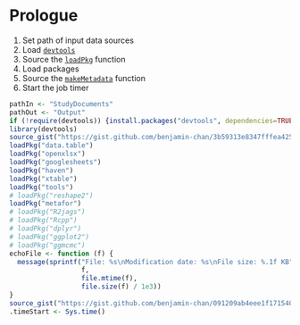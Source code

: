 # Prologue

1. Set path of input data sources
1. Load [`devtools`](https://github.com/hadley/devtools)
1. Source the [`loadPkg`](https://gist.github.com/benjamin-chan/3b59313e8347fffea425) function
1. Load packages
1. Source the [`makeMetadata`](https://gist.github.com/benjamin-chan/091209ab4eee1f171540) function
1. Start the job timer

```r
pathIn <- "StudyDocuments"
pathOut <- "Output"
if (!require(devtools)) {install.packages("devtools", dependencies=TRUE)}
library(devtools)
source_gist("https://gist.github.com/benjamin-chan/3b59313e8347fffea425")
loadPkg("data.table")
loadPkg("openxlsx")
loadPkg("googlesheets")
loadPkg("haven")
loadPkg("xtable")
loadPkg("tools")
# loadPkg("reshape2")
loadPkg("metafor")
# loadPkg("R2jags")
# loadPkg("Rcpp")
# loadPkg("dplyr")
# loadPkg("ggplot2")
# loadPkg("ggmcmc")
echoFile <- function (f) {
  message(sprintf("File: %s\nModification date: %s\nFile size: %.1f KB",
                  f,
                  file.mtime(f),
                  file.size(f) / 1e3))
}
source_gist("https://gist.github.com/benjamin-chan/091209ab4eee1f171540")
.timeStart <- Sys.time()
```
